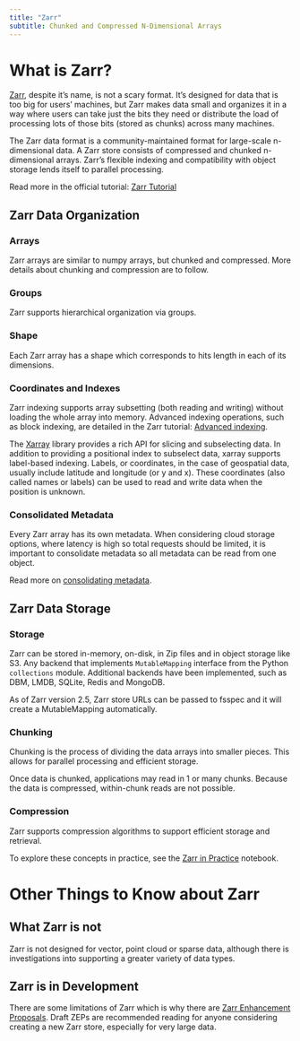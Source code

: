 ```yaml
---
title: "Zarr"
subtitle: Chunked and Compressed N-Dimensional Arrays
---
```


# What is Zarr?

[Zarr](https://zarr.dev/), despite it's name, is not a scary format. It's designed for data that is too big for users' machines, but Zarr makes data small and organizes it in a way where users can take just the bits they need or distribute the load of processing lots of those bits (stored as chunks) across many machines.

The Zarr data format is a community-maintained format for large-scale n-dimensional data. A Zarr store consists of compressed and chunked n-dimensional arrays. Zarr's flexible indexing and compatibility with object storage lends itself to parallel processing.

Read more in the official tutorial: [Zarr Tutorial](https://zarr.readthedocs.io/en/stable/tutorial.html)

## Zarr Data Organization

### Arrays

Zarr arrays are similar to numpy arrays, but chunked and compressed. More details about chunking and compression are to follow.

### Groups

Zarr supports hierarchical organization via groups.

### Shape

Each Zarr array has a shape which corresponds to hits length in each of its dimensions.

### Coordinates and Indexes

Zarr indexing supports array subsetting (both reading and writing) without loading the whole array into memory. Advanced indexing operations, such as block indexing, are detailed in the Zarr tutorial: [Advanced indexing](https://zarr.readthedocs.io/en/stable/tutorial.html#advanced-indexing).

The [Xarray](https://docs.xarray.dev/) library provides a rich API for slicing and subselecting data. In addition to providing a positional index to subselect data, xarray supports label-based indexing. Labels, or coordinates, in the case of geospatial data, usually include latitude and longitude (or y and x). These coordinates (also called names or labels) can be used to read and write data when the position is unknown.

### Consolidated Metadata

Every Zarr array has its own metadata. When considering cloud storage options, where latency is high so total requests should be limited, it is important to consolidate metadata so all metadata can be read from one object.

Read more on [consolidating metadata](https://zarr.readthedocs.io/en/stable/tutorial.html#consolidating-metadata).

## Zarr Data Storage

### Storage

Zarr can be stored in-memory, on-disk, in Zip files and in object storage like S3. Any backend that implements `MutableMapping` interface from the Python `collections` module. Additional backends have been implemented, such as DBM, LMDB, SQLite, Redis and MongoDB. 

As of Zarr version 2.5, Zarr store URLs can be passed to fsspec and it will create a MutableMapping automatically.

### Chunking

Chunking is the process of dividing the data arrays into smaller pieces. This allows for parallel processing and efficient storage.

Once data is chunked, applications may read in 1 or many chunks. Because the data is compressed, within-chunk reads are not possible.

### Compression

Zarr supports compression algorithms to support efficient storage and retrieval.

To explore these concepts in practice, see the [Zarr in Practice](./zarr-in-practice.ipynb) notebook.

# Other Things to Know about Zarr

## What Zarr is not

Zarr is not designed for vector, point cloud or sparse data, although there is investigations into supporting a greater variety of data types.

## Zarr is in Development

There are some limitations of Zarr which is why there are [Zarr Enhancement Proposals](https://zarr.dev/zeps/). Draft ZEPs are recommended reading for anyone considering creating a new Zarr store, especially for very large data.
